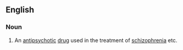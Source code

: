 ==English==

===Noun===
{{wikipedia}}
{{en-noun|-}}

# An [[antipsychotic]] [[drug]] used in the treatment of [[schizophrenia]] etc.
